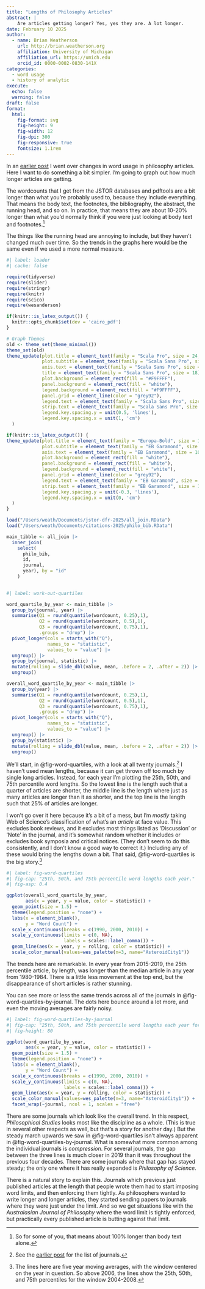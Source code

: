 ```yaml
---
title: "Lengths of Philosophy Articles"
abstract: |
    Are articles getting longer? Yes, yes they are. A lot longer.
date: February 10 2025
author:
  - name: Brian Weatherson 
    url: http://brian.weatherson.org
    affiliation: University of Michigan
    affiliation_url: https://umich.edu
    orcid_id: 0000-0002-0830-141X
categories:
  - word usage
  - history of analytic
execute:
  echo: false
  warning: false
draft: false
format:
  html:
    fig-format: svg
    fig-height: 9
    fig-width: 12
    fig-dpi: 300
    fig-responsive: true
    fontsize: 1.1rem
---
```


In an [earlier post](https://brian.weatherson.org/quarto/blog/word-count/count-graphs.html) I went over changes in word usage in philosophy articles. Here I want to do something a bit simpler. I'm going to graph out how much longer articles are getting.

The wordcounts that I get from the JSTOR databases and pdftools are a bit longer than what you're probably used to, because they include everything. That means the body text, the footnotes, the bibliography, the abstract, the running head, and so on. In practice, that means they are about 10-20% longer than what you'd normally think if you were just looking at body text and footnotes.^[So for some of you, that means about 100% longer than body text alone.]

The things like the running head are annoying to include, but they haven't changed much over time. So the trends in the graphs here would be the same even if we used a more normal measure.

```r
#| label: loader
#| cache: false

require(tidyverse)
require(slider)
require(stringr)
require(knitr)
require(scico)
require(wesanderson)

if(knitr::is_latex_output()) {
  knitr::opts_chunk$set(dev = 'cairo_pdf')
}

# Graph Themes
old <- theme_set(theme_minimal())
theme_set(old)
theme_update(plot.title = element_text(family = "Scala Pro", size = 24, face = "bold"),
             plot.subtitle = element_text(family = "Scala Sans Pro", size = 30),
             axis.text = element_text(family = "Scala Sans Pro", size = 18),
             title = element_text(family = "Scala Sans Pro", size = 18),
             plot.background = element_rect(fill = "#F9FFFF"),
             panel.background = element_rect(fill = "white"),
             legend.background = element_rect(fill = "#F9FFFF"),
             panel.grid = element_line(color = "grey92"),
             legend.text = element_text(family = "Scala Sans Pro", size = 20),
             strip.text = element_text(family = "Scala Sans Pro", size = 20),
             legend.key.spacing.y = unit(0.5, 'lines'),
             legend.key.spacing.x = unit(1, 'cm')
  )

if(knitr::is_latex_output()) {
theme_update(plot.title = element_text(family = "Europa-Bold", size = 14),
             plot.subtitle = element_text(family = "EB Garamond", size = 11),
             axis.text = element_text(family = "EB Garamond", size = 10),
             plot.background = element_rect(fill = "white"),
             panel.background = element_rect(fill = "white"),
             legend.background = element_rect(fill = "white"),
             panel.grid = element_line(color = "grey92"),
             legend.text = element_text(family = "EB Garamond", size = 11),
             strip.text = element_text(family = "EB Garamond", size = 12),
             legend.key.spacing.y = unit(-0.3, 'lines'),
             legend.key.spacing.x = unit(0, 'cm')
  )
}

load("/Users/weath/Documents/jstor-dfr-2025/all_join.RData")
load("/Users/weath/Documents/citations-2025/philo_bib.RData")

main_tibble <- all_join |>
  inner_join(
    select(
      philo_bib,
      id,
      journal,
      year), by = "id"
    )
  
```

```r
#| label: work-out-quartiles

word_quartile_by_year <- main_tibble |>
  group_by(journal, year) |>
  summarise(Q1 = round(quantile(wordcount, 0.25),1),
            Q2 = round(quantile(wordcount, 0.5),1),
            Q3 = round(quantile(wordcount, 0.75),1),
            .groups = "drop") |>
  pivot_longer(cols = starts_with("Q"),
               names_to = "statistic",
               values_to = "value") |>
  ungroup() |>
  group_by(journal, statistic) |>
  mutate(rolling = slide_dbl(value, mean, .before = 2, .after = 2)) |>
  ungroup()

overall_word_quartile_by_year <- main_tibble |>
  group_by(year) |>
  summarise(Q1 = round(quantile(wordcount, 0.25),1),
            Q2 = round(quantile(wordcount, 0.5),1),
            Q3 = round(quantile(wordcount, 0.75),1),
            .groups = "drop") |>
  pivot_longer(cols = starts_with("Q"),
               names_to = "statistic",
               values_to = "value") |>
  ungroup() |>
  group_by(statistic) |>
  mutate(rolling = slide_dbl(value, mean, .before = 2, .after = 2)) |>
  ungroup()
```

We'll start, in @fig-word-quartiles, with a look at all twenty journals.^[See the [earlier post](https://brian.weatherson.org/quarto/blog/word-count/count-graphs.html) for the list of journals.] I haven't used mean lengths, because it can get thrown off too much by single long articles. Instead, for each year I'm plotting the 25th, 50th, and 75th percentile word lengths. So the lowest line is the length such that a quarter of articles are shorter, the middle line is the length where just as many articles are longer than it as shorter, and the top line is the length such that 25% of articles are longer.

I won't go over it here because it's a bit of a mess, but I'm *mostly* taking Web of Science's classification of what's an *article* at face value. This excludes book reviews, and it excludes most things listed as 'Discussion' or 'Note' in the journal, and it's somewhat random whether it includes or excludes book symposia and critical notices. (They don't seem to do this consistently, and I don't know a good way to correct it.) Including any of these would bring the lengths down a bit. That said, @fig-word-quartiles is the big story.^[The lines here are five year moving averages, with the window centered on the year in question. So above 2006, the lines show the 25th, 50th, and 75th percentiles for the window 2004-2008.]

```r
#| label: fig-word-quartiles
#| fig-cap: "25th, 50th, and 75th percentile word lengths each year."
#| fig-asp: 0.4

ggplot(overall_word_quartile_by_year,
       aes(x = year, y = value, color = statistic)) +
  geom_point(size = 1.5) +
  theme(legend.position = "none") +
  labs(x = element_blank(),
       y = "Word Count") +
  scale_x_continuous(breaks = c(1990, 2000, 2010)) +
  scale_y_continuous(limits = c(0, NA),
                     labels = scales::label_comma()) +
  geom_line(aes(x = year, y = rolling, color = statistic)) +
  scale_color_manual(values=wes_palette(n=3, name="AsteroidCity1"))
```

The trends here are remarkable. In every year from 2015-2019, the 25th percentile article, by length, was longer than the median article in any year from 1980-1984. There is a little less movement at the top end, but the disappearance of short articles is rather stunning.

You can see more or less the same trends across all of the journals in @fig-word-quartiles-by-journal. The dots here bounce around a lot more, and even the moving averages are fairly noisy.

```r
#| label: fig-word-quartiles-by-journal
#| fig-cap: "25th, 50th, and 75th percentile word lengths each year for each journal."
#| fig-height: 80

ggplot(word_quartile_by_year,
       aes(x = year, y = value, color = statistic)) +
  geom_point(size = 1.5) +
  theme(legend.position = "none") +
  labs(x = element_blank(),
       y = "Word Count") +
  scale_x_continuous(breaks = c(1990, 2000, 2010)) +
  scale_y_continuous(limits = c(0, NA),
                     labels = scales::label_comma()) +
  geom_line(aes(x = year, y = rolling, color = statistic)) +
  scale_color_manual(values=wes_palette(n=3, name="AsteroidCity1")) + 
  facet_wrap(~journal, ncol = 1, scales = "free")
```

There are some journals which look like the overall trend. In this respect, _Philosophical Studies_ looks most like the discipline as a whole. (This is true in several other respects as well, but that's a story for another day.) But the steady march upwards we saw in @fig-word-quartiles isn't always apparent in @fig-word-quartiles-by-journal. What is somewhat more common among the individual journals is *compression*. For several journals, the gap between the three lines is much closer in 2019 than it was throughout the previous four decades. There are some journals where that gap has stayed steady; the only one where it has really expanded is _Philosophy of Science_.

There is a natural story to explain this. Journals which previous just published articles at the length that people wrote them had to start imposing word limits, and then enforcing them tightly. As philosophers wanted to write longer and longer articles, they started sending papers to journals where they were just under the limit. And so we get situations like with the _Australasian Journal of Philosophy_ where the word limit is tightly enforced, but practically every published article is butting against that limit.

